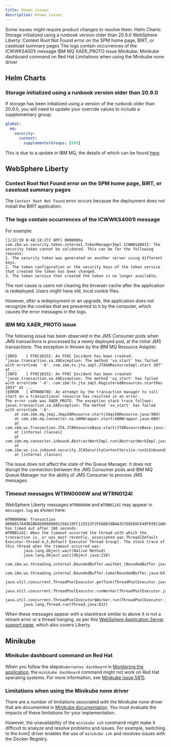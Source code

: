 ```yaml
---
title: Known issues
description: Known issues
---
```


Some issues might require product changes to resolve them.
<AnchorLinks small>
Helm Charts:
  <AnchorLink>Storage initialized using a runbook version older than 20.9.0</AnchorLink>
WebSphere Liberty:
  <AnchorLink>Context Root Not Found error on the SPM home page, BIRT, or caseload summary pages</AnchorLink>
  <AnchorLink>The logs contain occurrences of the ICWWKS4001I message</AnchorLink>
  <AnchorLink>IBM MQ XAER_PROTO issue</AnchorLink>
Minikube:
  <AnchorLink>Minikube dashboard command on Red Hat</AnchorLink>
  <AnchorLink>Limitations when using the Minikube none driver</AnchorLink>
</AnchorLinks>

## Helm Charts

### Storage initialized using a runbook version older than 20.9.0

If storage has been initialized using a version of the runbook older than 20.9.0, you will need to update your
override values to include a supplementary group:

```yaml
global:
  mq:
    security:
      context:
        supplementalGroups: [888]
```

This is due to a update in IBM MQ, the details of which can be found [here](https://github.com/IBM/charts/blob/master/stable/ibm-mqadvanced-server-dev/RELEASENOTES.md).

## WebSphere Liberty

### Context Root Not Found error on the SPM home page, BIRT, or caseload summary pages

The `Context Root Not Found` error occurs because the deployment does not install the BIRT application.

### The logs contain occurrences of the ICWWKS4001I message

For example:

```
[1/22/19 8:48:18:272 GMT] 000000ba com.ibm.ws.security.token.internal.TokenManagerImpl ICWWKS4001I: The security token cannot be validated. This can be for the following reasons:
1. The security token was generated on another server using different keys.
2. The token configuration or the security keys of the token service that created the token has been changed.
3. The token service that created the token is no longer available.
```

The root cause is users not clearing the browser cache after the application is redeployed. Users might have old, local cookie files.

However, after a redeployment or an upgrade, the application does not recognize the cookies that are presented to it by the computer, which causes the error messages in the logs.

### IBM MQ XAER_PROTO issue

The following issue has been observed in the JMS Consumer pods when JMS transactions is processed by a newly deployed pod, at the initial JMS transactions. The exception in thrown by the IBM MQ Resource Adapter.

```
[INFO    ] FFDC1015I: An FFDC Incident has been created: "javax.transaction.xa.XAException: The method 'xa_start' has failed with errorCode '-6'. com.ibm.tx.jta.impl.JTAXAResourceImpl.start 307" at ...
[INFO    ] FFDC1015I: An FFDC Incident has been created: "javax.transaction.xa.XAException: The method 'xa_start' has failed with errorCode '-6'. com.ibm.tx.jta.impl.RegisteredResources.startRes 1053" at ...
[ERROR   ] WTRN0078E: An attempt by the transaction manager to call start on a transactional resource has resulted in an error.
The error code was XAER_PROTO. The exception stack trace follows: javax.transaction.xa.XAException: The method 'xa_start' has failed with errorCode '-6'.
	at com.ibm.mq.jmqi.JmqiXAResource.start(JmqiXAResource.java:980)
	at com.ibm.mq.connector.xa.XARWrapper.start(XARWrapper.java:680)
	at com.ibm.ws.Transaction.JTA.JTAResourceBase.start(JTAResourceBase.java:121)
	at [internal classes]
	at com.ibm.mq.connector.inbound.AbstractWorkImpl.run(AbstractWorkImpl.java:210)
	at com.ibm.ws.jca.inbound.security.JCASecurityContextService.runInInboundSecurityContext(JCASecurityContextService.java:49)
	at [internal classes]
```

The issue does not affect the state of the Queue Manager. It does not disrupt the connection between the JMS Consumer pods and IBM MQ Queue Manager nor the ability of JMS Consumer to process JMS messages.

### Timeout messages WTRN0006W and WTRN0124I

WebSphere Liberty messages `WTRN0006W` and `WTRN0124I` may appear in `messages.log` as shown here:

```
WTRN0006W: Transaction 0000017A49B1BD8E0000000125A119FC115513F2FEA8810BAA357685E0C649F93911ADC10000017A49B1BD8E0000000125A119FC115513F2FEA8810BAA357685E0C649F93911ADC100000001 has timed out after 180 seconds.
WTRN0124I: When the timeout occurred the thread with which the transaction is, or was most recently, associated was Thread[Default Executor-thread-4,5,Default Executor Thread Group]. The stack trace of this thread when the timeout occurred was:
        java.lang.Object.wait(Native Method)
        java.lang.Object.wait(Object.java:218)
        com.ibm.ws.threading.internal.BoundedBuffer.waitGet_(BoundedBuffer.java:176)
        com.ibm.ws.threading.internal.BoundedBuffer.take(BoundedBuffer.java:647)
        java.util.concurrent.ThreadPoolExecutor.getTask(ThreadPoolExecutor.java:1085)
        java.util.concurrent.ThreadPoolExecutor.runWorker(ThreadPoolExecutor.java:1145)
        java.util.concurrent.ThreadPoolExecutor$Worker.run(ThreadPoolExecutor.java:635)
        java.lang.Thread.run(Thread.java:822)
```

When these messages appear with a stacktrace similar to above it is not a relvant error or a thread hanging, as per this
[WebSphere Application Server support page](https://www.ibm.com/support/pages/identifying-idle-threads-thread-dumps-taken-against-websphere-application-server),
which also covers Liberty.

## Minikube

### Minikube dashboard command on Red Hat

When you follow the steps`Kubernetes dashboard` in [Monitoring the application](/monitoring/interrogate_runtime), the `minikube dashboard` command might not work on Red Hat operating systems.
For more information, see [Minikube issue 5815](https://github.com/kubernetes/minikube/issues/5815).

### Limitations when using the Minikube none driver

There are a number of limitations associated with the Minikube none driver that are documented in [Minikube documentation](https://minikube.sigs.k8s.io/docs/reference/drivers/none/).
You must evaluate the impacts of these limitations for your implementation.

However, the unavailability of the `minikube ssh` command might make it difficult to analyze and resolve problems and issues. For example, switching to the kvm2 driver enables the use of `minikube ssh` and resolves issues with the Docker Registry.

